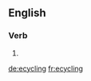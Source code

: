 ==English==

===Verb===
{{head|en}}

# {{present participle of|ecycle}}

[[de:ecycling]]
[[fr:ecycling]]